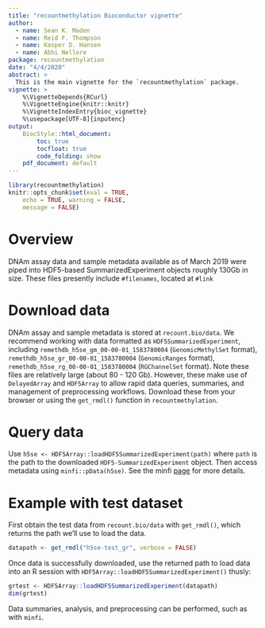 ```yaml
---
title: "recountmethylation Bioconductor vignette"
author: 
  - name: Sean K. Maden
  - name: Reid F. Thompson
  - name: Kasper D. Hansen
  - name: Abhi Nellore
package: recountmethylation
date: "4/4/2020"
abstract: > 
  This is the main vignette for the `recountmethylation` package.
vignette: >
    %\VignetteDepends{RCurl}
    %\VignetteEngine{knitr::knitr} 
    %\VignetteIndexEntry{bioc_vignette} 
    %\usepackage[UTF-8]{inputenc}
output:
    BiocStyle::html_document:
        toc: true
        tocfloat: true
        code_folding: show
    pdf_document: default
---
```


```r
library(recountmethylation)
knitr::opts_chunk$set(eval = TRUE,
    echo = TRUE, warning = FALSE,
    message = FALSE)
```

# Overview

DNAm assay data and sample metadata available as of March 2019 were 
piped into HDF5-based SummarizedExperiment objects roughly 130Gb in size.
These files presently include `#filenames`, located at `#link`

# Download data

DNAm assay and sample metadata is stored at `recount.bio/data`. 
We recommend working with data formatted as `HDF5SummarizedExperiment`, including
`remethdb_h5se_gm_00-00-01_1583780004` (`GenomicMethylSet` format),
`remethdb_h5se_gr_00-00-01_1583780004` (`GenomicRanges` format), 
`remethdb_h5se_rg_00-00-01_1583780004` (`RGChannelSet` format). 
Note these files are relatively large (about 80 - 120 Gb). 
However, these make use of `DelayedArray` and `HDF5Array` to 
allow rapid data queries, summaries, and management of preprocessing workflows.
Download these from your browser or using the `get_rmdl()` function in `recountmethylation`.

# Query data

Use `h5se <- HDF5Array::loadHDF5SummarizedExperiment(path)` where `path` is the path to the
downloaded `HDF5-SummarizedExperiment` object. Then access metadata using `minfi::pData(h5se)`. See the minfi [page](https://bioconductor.org/packages/release/bioc/html/minfi.html) for more details.

# Example with test dataset

First obtain the test data from `recount.bio/data` with `get_rmdl()`, which returns the path we'll use to load the data.

```r
datapath <- get_rmdl("h5se-test_gr", verbose = FALSE)
```

Once data is successfully downloaded, use the returned path to load data into an R session with `HDF5Array::loadHDF5SummarizedExperiment()` thusly:

```r
grtest <- HDF5Array::loadHDF5SummarizedExperiment(datapath)
dim(grtest)
```

Data summaries, analysis, and preprocessing can be performed, such as with `minfi`.
